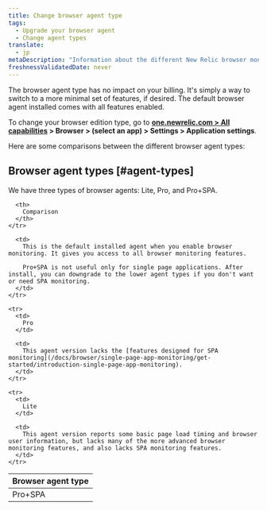```yaml
---
title: Change browser agent type
tags:
  - Upgrade your browser agent
  - Change agent types
translate:
  - jp
metaDescription: "Information about the different New Relic browser monitoring agent types (Lite, Pro, or Pro+SPA)."
freshnessValidatedDate: never
---
```


The browser agent type has no impact on your billing. It's simply a way to switch to a more minimal set of features, if desired. The default browser agent installed comes with all <InlinePopover type="browser" /> features enabled. 

To change your browser edition type, go to **[one.newrelic.com > All capabilities](https://one.newrelic.com/all-capabilities) > Browser > (select an app) > Settings > Application settings**.

Here are some comparisons between the different browser agent types: 

## Browser agent types [#agent-types]

We have three types of browser agents: Lite, Pro, and Pro+SPA. 

<table>
  <thead>
    <tr>
      <th style={{ width: "150px" }}>
        Browser agent type
      </th>

      <th>
        Comparison
      </th>
    </tr>
  </thead>

  <tbody>
    <tr>
      <td>
        Pro+SPA
      </td>

      <td>
        This is the default installed agent when you enable browser monitoring. It gives you access to all browser monitoring features. 

        Pro+SPA is not useful only for single page applications. After install, you can downgrade to the lower agent types if you don't want or need SPA monitoring.
      </td>
    </tr>

    <tr>
      <td>
        Pro
      </td>

      <td>
        This agent version lacks the [features designed for SPA monitoring](/docs/browser/single-page-app-monitoring/get-started/introduction-single-page-app-monitoring).
      </td>
    </tr>

    <tr>
      <td>
        Lite
      </td>

      <td>
        This agent version reports some basic page load timing and browser user information, but lacks many of the more advanced browser monitoring features, and also lacks SPA monitoring features.
      </td>
    </tr>
  </tbody>
</table>

